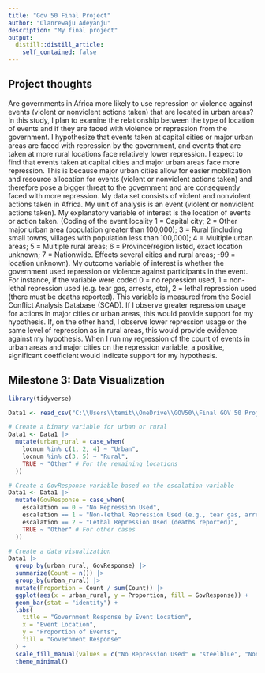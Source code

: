 ```yaml
---
title: "Gov 50 Final Project"
author: "Olanrewaju Adeyanju"
description: "My final project"
output:
  distill::distill_article:
    self_contained: false
---
```




## Project thoughts

Are governments in Africa more likely to use repression or violence against events (violent or nonviolent actions taken) that are located in urban areas? In this study, I plan to examine the relationship between the type of location of events and if they are faced with violence or repression from the government. I hypothesize that events taken at capital cities or major urban areas are faced with repression by the government, and events that are taken at more rural locations face relatively lower repression. I expect to find that events taken at capital cities and major urban areas face more repression. This is because major urban cities allow for easier mobilization and resource allocation for events (violent or nonviolent actions taken) and therefore pose a bigger threat to the government and are consequently faced with more repression. My data set consists of violent and nonviolent actions taken in Africa. My unit of analysis is an event (violent or nonviolent actions taken). My explanatory variable of interest is the location of events or action taken. (Coding of the event locality 1 = Capital city; 2 = Other major urban area (population greater than 100,000); 3 = Rural (including small towns, villages with population less than 100,000); 4 = Multiple urban areas; 5 = Multiple rural areas; 6 = Province/region listed, exact location unknown; 7 = Nationwide. Effects several cities and rural areas;  -99 = location unknown). My outcome variable of interest is whether the government used repression or violence against participants in the event. For instance, if the variable were coded 0 = no repression used, 1 = non-lethal repression used (e.g. tear gas, arrests, etc), 2 = lethal repression used (there must be deaths reported). This variable is measured from the Social Conflict Analysis Database (SCAD). If I observe greater repression usage for actions in major cities or urban areas, this would provide support for my hypothesis. If, on the other hand, I observe lower repression usage or the same level of repression as in rural areas, this would provide evidence against my hypothesis. When I run my regression of the count of events in urban areas and major cities on the repression variable, a positive, significant coefficient would indicate support for my hypothesis.


## Milestone 3: Data Visualization


```r
library(tidyverse)

Data1 <- read_csv("C:\\Users\\temit\\OneDrive\\GOV50\\Final GOV 50 Project\\SCAD2018Africa_Final.csv")

# Create a binary variable for urban or rural
Data1 <- Data1 |>
  mutate(urban_rural = case_when(
    locnum %in% c(1, 2, 4) ~ "Urban",
    locnum %in% c(3, 5) ~ "Rural",
    TRUE ~ "Other" # For the remaining locations
  ))

# Create a GovResponse variable based on the escalation variable
Data1 <- Data1 |>
  mutate(GovResponse = case_when(
    escalation == 0 ~ "No Repression Used",
    escalation == 1 ~ "Non-lethal Repression Used (e.g., tear gas, arrests)",
    escalation == 2 ~ "Lethal Repression Used (deaths reported)",
    TRUE ~ "Other" # For other cases
  ))

# Create a data visualization
Data1 |>
  group_by(urban_rural, GovResponse) |>
  summarize(Count = n()) |>
  group_by(urban_rural) |>
  mutate(Proportion = Count / sum(Count)) |>
  ggplot(aes(x = urban_rural, y = Proportion, fill = GovResponse)) +
  geom_bar(stat = "identity") +
  labs(
    title = "Government Response by Event Location",
    x = "Event Location",
    y = "Proportion of Events",
    fill = "Government Response"
  ) +
  scale_fill_manual(values = c("No Repression Used" = "steelblue", "Non-lethal Repression Used (e.g., tear gas, arrests)" = "yellow", "Lethal Repression Used (deaths reported)" = "indianred", "Other" = "darkgreen")) +
  theme_minimal()


```



